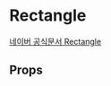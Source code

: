 
# Rectangle

[네이버 공식문서 Rectangle](https://navermaps.github.io/maps.js.ncp/docs/naver.maps.Rectangle.html)

## Props

<Props of={Rectangle} />